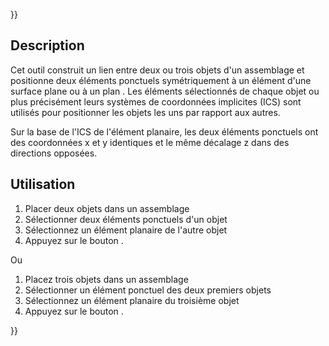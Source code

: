 {{UnfinishedDocu{{#translation:}}}}
<languages/>

{{Docnav/fr
|[[Assembly3_ConstraintEqualAngle/fr|Contrainte angle égalité]]
|[[Assembly3_ConstraintSymmetricHorizontal/fr|Contrainte symétrie horizontale]]
|[[Assembly3_Workbench/fr|Assembly3]]
|IconL=Assembly_ConstraintEqualAngle.svg
|IconR=Assembly_ConstraintGeneral.svg
|IconC=Assembly3_workbench_icon.svg
}}

{{GuiCommand/fr
|Name=Assembly3 ConstraintPointsSymmetric
|Name/fr=Assembly3 Contrainte points symétriques
|Icon=Assembly_ConstraintPointsSymmetric.svg
|Workbenches=[[Assembly3_Workbench/fr|Assembly3]]
}}

== Description ==

Cet outil construit un lien entre deux ou trois objets d'un assemblage et positionne deux éléments ponctuels symétriquement à un élément d'une surface plane ou à un plan . Les éléments sélectionnés de chaque objet ou plus précisément leurs systèmes de coordonnées implicites (ICS) sont utilisés pour positionner les objets les uns par rapport aux autres.

Sur la base de l'ICS de l'élément planaire, les deux éléments ponctuels ont des coordonnées x et y identiques et le même décalage z dans des directions opposées.


<span id="Usage"></span>
== Utilisation == 

# Placer deux objets dans un assemblage
# Sélectionner deux éléments ponctuels d'un objet
# Sélectionnez un élément planaire de l'autre objet
# Appuyez sur le bouton {{Button|[[Image:Assembly_ConstraintPointsSymmetric.svg|16px]] [[Assembly3_ConstraintPointsSymmetric/fr|Points symmetric]]}}.

Ou

# Placez trois objets dans un assemblage
# Sélectionner un élément ponctuel des deux premiers objets
# Sélectionnez un élément planaire du troisième objet
# Appuyez sur le bouton {{Button|[[Image:Assembly_ConstraintPointsSymmetric.svg|16px]] [[Assembly3_ConstraintPointsSymmetric/fr|Points symmetric]]}}.

   
{{Docnav/fr
|[[Assembly3_ConstraintEqualAngle/fr|Contrainte angle égalité]]
|[[Assembly3_ConstraintSymmetricHorizontal/fr|Contrainte symétrie horizontale]]
|[[Assembly3_Workbench/fr|Assembly3]]
|IconL=Assembly_ConstraintEqualAngle.svg
|IconR=Assembly_ConstraintGeneral.svg
|IconC=Assembly3_workbench_icon.svg
}}

{{Userdocnavi{{#translation:}}}}